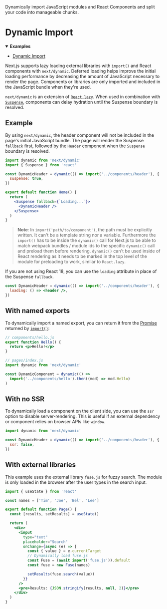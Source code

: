 <PageMeta>
   Dynamically import JavaScript modules and React Components and split your code into manageable chunks.
</PageMeta>

# Dynamic Import

<details open>
  <summary><b>Examples</b></summary>
  <ul>
    <li><a href="https://github.com/vercel/next.js/tree/canary/examples/with-dynamic-import">Dynamic Import</a></li>
  </ul>
</details>

Next.js supports lazy loading external libraries with `import()` and React components with `next/dynamic`. Deferred loading helps improve the initial loading performance by decreasing the amount of JavaScript necessary to render the page. Components or libraries are only imported and included in the JavaScript bundle when they're used.

`next/dynamic` is an extension of [`React.lazy`](https://reactjs.org/docs/code-splitting.html#reactlazy). When used in combination with [`Suspense`](https://reactjs.org/docs/react-api.html#reactsuspense), components can delay hydration until the Suspense boundary is resolved.

## Example

By using `next/dynamic`, the header component will not be included in the page's initial JavaScript bundle. The page will render the Suspense `fallback` first, followed by the `Header` component when the `Suspense` boundary is resolved.

```jsx
import dynamic from 'next/dynamic'
import { Suspense } from 'react'

const DynamicHeader = dynamic(() => import('../components/header'), {
  suspense: true,
})

export default function Home() {
  return (
    <Suspense fallback={`Loading...`}>
      <DynamicHeader />
    </Suspense>
  )
}
```

> **Note**: In `import('path/to/component')`, the path must be explicitly written. It can't be a template string nor a variable. Furthermore the `import()` has to be inside the `dynamic()` call for Next.js to be able to match webpack bundles / module ids to the specific `dynamic()` call and preload them before rendering. `dynamic()` can't be used inside of React rendering as it needs to be marked in the top level of the module for preloading to work, similar to `React.lazy`.

If you are not using React 18, you can use the `loading` attribute in place of the Suspense `fallback`.

```jsx
const DynamicHeader = dynamic(() => import('../components/header'), {
  loading: () => <header />,
})
```

## With named exports

To dynamically import a named export, you can return it from the [Promise](https://developer.mozilla.org/en-US/docs/Web/JavaScript/Reference/Global_Objects/Promise) returned by [`import()`](https://github.com/tc39/proposal-dynamic-import#example):

```jsx
// components/hello.js
export function Hello() {
  return <p>Hello!</p>
}

// pages/index.js
import dynamic from 'next/dynamic'

const DynamicComponent = dynamic(() =>
  import('../components/hello').then((mod) => mod.Hello)
)
```

## With no SSR

To dynamically load a component on the client side, you can use the `ssr` option to disable server-rendering. This is useful if an external dependency or component relies on browser APIs like `window`.

```jsx
import dynamic from 'next/dynamic'

const DynamicHeader = dynamic(() => import('../components/header'), {
  ssr: false,
})
```

## With external libraries

This example uses the external library `fuse.js` for fuzzy search. The module is only loaded in the browser after the user types in the search input.

```jsx
import { useState } from 'react'

const names = ['Tim', 'Joe', 'Bel', 'Lee']

export default function Page() {
  const [results, setResults] = useState()

  return (
    <div>
      <input
        type="text"
        placeholder="Search"
        onChange={async (e) => {
          const { value } = e.currentTarget
          // Dynamically load fuse.js
          const Fuse = (await import('fuse.js')).default
          const fuse = new Fuse(names)

          setResults(fuse.search(value))
        }}
      />
      <pre>Results: {JSON.stringify(results, null, 2)}</pre>
    </div>
  )
}
```

